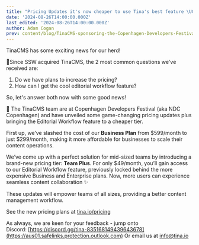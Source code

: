 ```yaml
---
title: "Pricing Updates it's now cheaper to use Tina's best feature \U0001F451"
date: '2024-08-26T14:00:00.000Z'
last_edited: '2024-08-26T14:00:00.000Z'
author: Adam Cogan
prev: content/blog/TinaCMS-sponsoring-the-Copenhagen-Developers-Festival.mdx
---
```


<Youtube embedSrc="https://www.youtube.com/embed/RcR284ieUj0" />

TinaCMS has some exciting news for our herd!

🦙Since SSW acquired TinaCMS, the 2 most common questions we've received are:

1. Do we have plans to increase the pricing?
2. How can I get the cool editorial workflow feature?

So, let's answer both now with some good news!  

🎉 The TinaCMS team are at Copenhagen Developers Festival (aka NDC Copenhagen) and have unveiled some game-changing pricing updates plus bringing the Editorial Workflow feature to a cheaper tier. 

First up, we’ve slashed the cost of our **Business Plan** from $599/month to just $299/month, making it more affordable for businesses to scale their content operations.

We’ve come up with a perfect solution for mid-sized teams by introducing a brand-new pricing tier: **Team Plus**.
For only $49/month, you’ll gain access to our Editorial Workflow feature, previously locked behind the more expensive Business and Enterprise plans.
Now, more users can experience seamless content collaboration ✨

These updates will empower teams of all sizes, providing a better content management workflow.

See the new pricing plans at [tina.io/pricing](https://aus01.safelinks.protection.outlook.com)

As always, we are keen for your feedback - jump onto Discord: [https://discord.gg/tina-835168149439643678](https://aus01.safelinks.protection.outlook.com)
Or email us at [info@tina.io](mailto\:info@tina.io)
